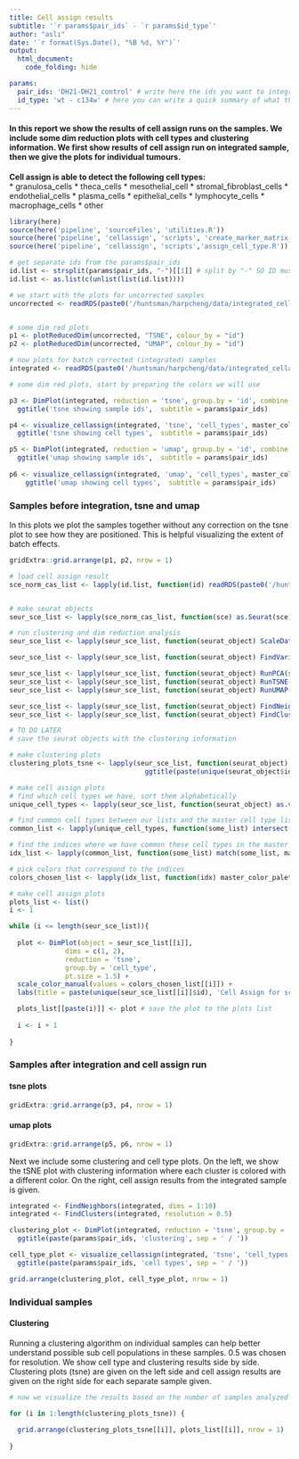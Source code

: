 ```yaml
---
title: Cell assign results 
subtitle: '`r params$pair_ids` - `r params$id_type`'
author: "aslı"
date: '`r format(Sys.Date(), "%B %d, %Y")`'
output: 
  html_document:
    code_folding: hide

params:
  pair_ids: 'DH21-DH21_control' # write here the ids you want to integrate, separate by '-'
  id_type: 'wt - c134w' # here you can write a quick summary of what these ids are, like tissue types etc. 
---
```


#### In this report we show the results of cell assign runs on the samples. We include some dim reduction plots with cell types and clustering information. We first show results of cell assign run on integrated sample, then we give the plots for individual tumours.   

**Cell assign is able to detect the following cell types:**  
* granulosa_cells
* theca_cells
* mesothelial_cell
* stromal_fibroblast_cells
* endothelial_cells
* plasma_cells
* epithelial_cells
* lymphocyte_cells
* macrophage_cells
* other

```r

library(here)
source(here('pipeline', 'sourceFiles', 'utilities.R'))
source(here('pipeline', 'cellassign', 'scripts', 'create_marker_matrix_GC.R'))
source(here('pipeline', 'cellassign', 'scripts','assign_cell_type.R'))
```

```r

# get separate ids from the params$pair_ids
id.list <- strsplit(params$pair_ids, "-")[[1]] # split by "-" SO ID must NOT CONTAIN "-"
id.list <- as.list(c(unlist(list(id.list))))

```


```r
# we start with the plots for uncorrected samples  
uncorrected <- readRDS(paste0('/huntsman/harpcheng/data/integrated_cellassign/DH21-DH21_control/uncorrected_cas.rds'))


# some dim red plots 
p1 <- plotReducedDim(uncorrected, "TSNE", colour_by = "id") 
p2 <- plotReducedDim(uncorrected, "UMAP", colour_by = "id") 

```

```r
# now plots for batch corrected (integrated) samples 
integrated <- readRDS(paste0('/huntsman/harpcheng/data/integrated_cellassign/DH21-DH21_control/integrated_cas.rds'))

# some dim red plots, start by preparing the colors we will use 

p3 <- DimPlot(integrated, reduction = 'tsne', group.by = 'id', combine = TRUE) + 
  ggtitle('tsne showing sample ids',  subtitle = params$pair_ids)

p4 <- visualize_cellassign(integrated, 'tsne', 'cell_types', master_color_palette, master_cell_types_GC) + 
  ggtitle('tsne showing cell types',  subtitle = params$pair_ids)

p5 <- DimPlot(integrated, reduction = 'umap', group.by = 'id', combine = TRUE) + 
  ggtitle('umap showing sample ids',  subtitle = params$pair_ids)
          
p6 <- visualize_cellassign(integrated, 'umap', 'cell_types', master_color_palette, master_cell_types_GC) + 
    ggtitle('umap showing cell types',  subtitle = params$pair_ids)


```

### Samples **before** integration, tsne and umap  
In this plots we plot the samples together without any correction on the tsne plot to see how they are positioned. This is helpful visualizing the extent of batch effects.   
```r

gridExtra::grid.arrange(p1, p2, nrow = 1)

```

```r

# load cell assign result
sce_norm_cas_list <- lapply(id.list, function(id) readRDS(paste0('/huntsman/harpcheng/', 'aGCT/', 'data/', id, '/sce_cas.rds')))


# make seurat objects 
seur_sce_list <- lapply(sce_norm_cas_list, function(sce) as.Seurat(sce)) # make a seurat object 

# run clustering and dim reduction analysis
seur_sce_list <- lapply(seur_sce_list, function(seurat_object) ScaleData(seurat_object))

seur_sce_list <- lapply(seur_sce_list, function(seurat_object) FindVariableFeatures(seurat_object)) 

seur_sce_list <- lapply(seur_sce_list, function(seurat_object) RunPCA(seurat_object, verbose = FALSE))
seur_sce_list <- lapply(seur_sce_list, function(seurat_object) RunTSNE(seurat_object, dims = 1:30, check_duplicates = FALSE))
seur_sce_list <- lapply(seur_sce_list, function(seurat_object) RunUMAP(seurat_object, dims = 1:30))

seur_sce_list <- lapply(seur_sce_list, function(seurat_object) FindNeighbors(seurat_object, dims = 1:10))
seur_sce_list <- lapply(seur_sce_list, function(seurat_object) FindClusters(seurat_object, resolution = 0.5))

# TO DO LATER 
# save the seurat objects with the clustering information

# make clustering plots
clustering_plots_tsne <- lapply(seur_sce_list, function(seurat_object) DimPlot(seurat_object, reduction = "tsne") +
                                  ggtitle(paste(unique(seurat_object$id), 'clusters', sep = ' - ')))

# make cell assign plots
# find which cell types we have, sort them alphabetically 
unique_cell_types <- lapply(seur_sce_list, function(seurat_object) as.vector(sort(unique(seurat_object$cell_type))))

# find common cell types between our lists and the master cell type list 
common_list <- lapply(unique_cell_types, function(some_list) intersect(some_list, master_cell_types_GC))

# find the indices where we have common these cell types in the master cell type list 
idx_list <- lapply(common_list, function(some_list) match(some_list, master_cell_types_GC))

# pick colors that correspond to the indices
colors_chosen_list <- lapply(idx_list, function(idx) master_color_palette[idx]) 

# make cell assign plots
plots_list <- list()
i <- 1 

while (i <= length(seur_sce_list)){
  
  plot <- DimPlot(object = seur_sce_list[[i]],
              dims = c(1, 2),
              reduction = 'tsne',
              group.by = 'cell_type',
              pt.size = 1.5) +
  scale_color_manual(values = colors_chosen_list[[i]]) +
  labs(title = paste(unique(seur_sce_list[[i]]$id), 'Cell Assign for scRNAseq Cells', sep = '-'))

  plots_list[[paste(i)]] <- plot # save the plot to the plots list
  
  i <- i + 1
  
}

```

### Samples **after** integration and cell assign run  
#### tsne plots  
```r

gridExtra::grid.arrange(p3, p4, nrow = 1)

```

#### umap plots  
```r

gridExtra::grid.arrange(p5, p6, nrow = 1)

```

Next we include some clustering and cell type plots. On the left, we show the tSNE plot with clustering information where each cluster is colored with a different color. On the right, cell assign results from the integrated sample is given.

```r

integrated <- FindNeighbors(integrated, dims = 1:10)
integrated <- FindClusters(integrated, resolution = 0.5)

clustering_plot <- DimPlot(integrated, reduction = 'tsne', group.by = 'seurat_clusters', combine = TRUE) + 
  ggtitle(paste(params$pair_ids, 'clustering', sep = ' / '))

cell_type_plot <- visualize_cellassign(integrated, 'tsne', 'cell_types', master_color_palette, master_cell_types_GC) + 
  ggtitle(paste(params$pair_ids, 'cell types', sep = ' / '))


```

```r

grid.arrange(clustering_plot, cell_type_plot, nrow = 1)

```

### Individual samples  

#### Clustering  
Running a clustering algorithm on individual samples can help better understand possible sub cell populations in these samples. 0.5 was chosen for resolution. We show cell type and clustering results side by side. Clustering plots (tsne) are given on the left side and cell assign results are given on the right side for each separate sample given.  

```r

# now we visualize the results based on the number of samples analyzed

for (i in 1:length(clustering_plots_tsne)) {
  
  grid.arrange(clustering_plots_tsne[[i]], plots_list[[i]], nrow = 1)
  
}

```
